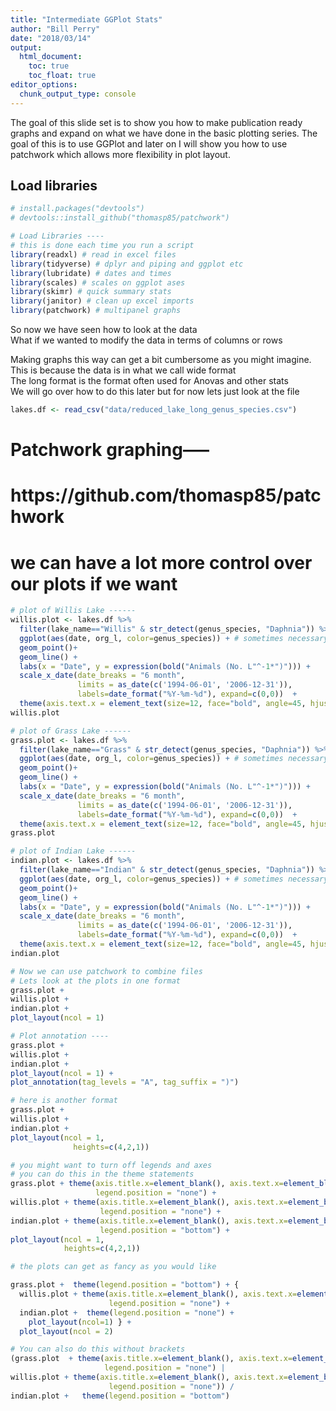 ```yaml
---
title: "Intermediate GGPlot Stats"
author: "Bill Perry"
date: "2018/03/14"
output:
  html_document:
    toc: true
    toc_float: true
editor_options: 
  chunk_output_type: console
---
```

The goal of this slide set is to show you how to make publication ready graphs and expand on what we have done in the basic plotting series. The goal of this is to use GGPlot and later on I will show you how to use patchwork which allows more flexibility in plot layout.    

## Load libraries
```r

# install.packages("devtools")
# devtools::install_github("thomasp85/patchwork")

# Load Libraries ----
# this is done each time you run a script
library(readxl) # read in excel files
library(tidyverse) # dplyr and piping and ggplot etc
library(lubridate) # dates and times
library(scales) # scales on ggplot ases
library(skimr) # quick summary stats
library(janitor) # clean up excel imports
library(patchwork) # multipanel graphs
```

So now we have seen how to look at the data    
What if we wanted to modify the data in terms of columns or rows    
     
Making graphs this way can get a bit cumbersome as you might imagine.     
This is because the data is in what we call wide format     
The long format is the format often used for Anovas and other stats      
We will go over how to do this later but for now lets just look at the file     


```r
lakes.df <- read_csv("data/reduced_lake_long_genus_species.csv")
```

# Patchwork graphing-----
# https://github.com/thomasp85/patchwork
# we can have a lot more control over our plots if we want

```r
# plot of Willis Lake ------
willis.plot <- lakes.df %>%
  filter(lake_name=="Willis" & str_detect(genus_species, "Daphnia")) %>% 
  ggplot(aes(date, org_l, color=genus_species)) + # sometimes necessary is , group = group
  geom_point()+
  geom_line() +
  labs(x = "Date", y = expression(bold("Animals (No. L"^-1*")"))) +
  scale_x_date(date_breaks = "6 month",
               limits = as_date(c('1994-06-01', '2006-12-31')),
               labels=date_format("%Y-%m-%d"), expand=c(0,0))  +
  theme(axis.text.x = element_text(size=12, face="bold", angle=45, hjust=1)) 
willis.plot
```


```r
# plot of Grass Lake ------
grass.plot <- lakes.df %>%
  filter(lake_name=="Grass" & str_detect(genus_species, "Daphnia")) %>% 
  ggplot(aes(date, org_l, color=genus_species)) + # sometimes necessary is , group = group
  geom_point()+
  geom_line() +
  labs(x = "Date", y = expression(bold("Animals (No. L"^-1*")"))) +
  scale_x_date(date_breaks = "6 month",
               limits = as_date(c('1994-06-01', '2006-12-31')),
               labels=date_format("%Y-%m-%d"), expand=c(0,0))  +
  theme(axis.text.x = element_text(size=12, face="bold", angle=45, hjust=1)) 
grass.plot
```


```r
# plot of Indian Lake ------
indian.plot <- lakes.df %>%
  filter(lake_name=="Indian" & str_detect(genus_species, "Daphnia")) %>% 
  ggplot(aes(date, org_l, color=genus_species)) + # sometimes necessary is , group = group
  geom_point()+
  geom_line() +
  labs(x = "Date", y = expression(bold("Animals (No. L"^-1*")"))) +
  scale_x_date(date_breaks = "6 month",
               limits = as_date(c('1994-06-01', '2006-12-31')),
               labels=date_format("%Y-%m-%d"), expand=c(0,0))  +
  theme(axis.text.x = element_text(size=12, face="bold", angle=45, hjust=1)) 
indian.plot
```



```r
# Now we can use patchwork to combine files
# Lets look at the plots in one format
grass.plot +
willis.plot +
indian.plot +
plot_layout(ncol = 1)
```


```r
# Plot annotation ----
grass.plot +
willis.plot +
indian.plot +
plot_layout(ncol = 1) +
plot_annotation(tag_levels = "A", tag_suffix = ")")
```

```r
# here is another format
grass.plot +
willis.plot +
indian.plot +
plot_layout(ncol = 1,
              heights=c(4,2,1))
```

```r
# you might want to turn off legends and axes
# you can do this in the theme statements
grass.plot + theme(axis.title.x=element_blank(), axis.text.x=element_blank(),
                   legend.position = "none") + 
willis.plot + theme(axis.title.x=element_blank(), axis.text.x=element_blank(),
                    legend.position = "none") +
indian.plot + theme(axis.title.x=element_blank(), axis.text.x=element_blank(),
                    legend.position = "bottom") +
plot_layout(ncol = 1,
            heights=c(4,2,1))
```


```r
# the plots can get as fancy as you would like

grass.plot +  theme(legend.position = "bottom") + {
  willis.plot + theme(axis.title.x=element_blank(), axis.text.x=element_blank(),
                      legend.position = "none") +
  indian.plot +  theme(legend.position = "none") +
    plot_layout(ncol=1) } +
  plot_layout(ncol = 2)
```

```r
# You can also do this without brackets
(grass.plot  + theme(axis.title.x=element_blank(), axis.text.x=element_blank(),
                     legend.position = "none") |
willis.plot + theme(axis.title.x=element_blank(), axis.text.x=element_blank(),
                      legend.position = "none")) /
indian.plot +   theme(legend.position = "bottom") 
```




<!-- Global site tag (gtag.js) - Google Analytics -->
<script async src="https://www.googletagmanager.com/gtag/js?id=UA-88373117-6"></script>
<script>
  window.dataLayer = window.dataLayer || [];
  function gtag(){dataLayer.push(arguments);}
  gtag('js', new Date());

  gtag('config', 'UA-88373117-6');
</script>

